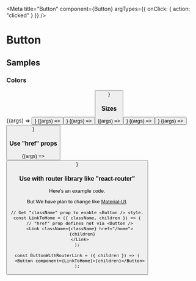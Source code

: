 
<Meta
  title="Button"
  component={Button}
  argTypes={{ onClick: { action: "clicked" } }}
/>

# Button

<ArgsTable of={Button} />

## Samples

### Colors

<Canvas>
  <Story
    name="primary"
    args={{
      color: "primary",
      children: "primary",
    }}
  >
    {(args) => <Button {...args} />}
  </Story>
  <Story
    name="secondary"
    args={{
      color: "secondary",
      children: "secondary",
    }}
  >
    {(args) => <Button {...args} />}
  </Story>
  <Story
    name="danger"
    args={{
      color: "danger",
      children: "danger",
    }}
  >
    {(args) => <Button {...args} />}
  </Story>
</Canvas>

### Sizes

<Canvas>
  <Story
    name="small"
    args={{
      size: "small",
      children: "small",
    }}
  >
    {(args) => <Button {...args} />}
  </Story>
  <Story
    name="medium"
    args={{
      size: "medium",
      children: "medium",
    }}
  >
    {(args) => <Button {...args} />}
  </Story>
  <Story
    name="large"
    args={{
      size: "large",
      children: "large",
    }}
  >
    {(args) => <Button {...args} />}
  </Story>
</Canvas>

### Use "href" props

<Canvas>
  <Story
    name="Use href props"
    args={{
      href: "https://google.com",
      children: "Link to google.com",
    }}
  >
    {(args) => <Button {...args} />}
  </Story>
</Canvas>

### Use with router library like "react-router"

Here's an example code.

But We have plan to change like [Material-UI](https://material-ui.com/guides/composition/#link).

```tsx
// Get "className" prop to enable <Button /> style.
const LinkToHome = ({ className, children }) => (
  // "href" prop defines not via <Button />
  <Link className={className} href="/home">
    {children}
  </Link>
);

const ButtonWithRouterLink = ({ children }) => (
  <Button component={LinkToHome}>{children}</Button>
);
```
